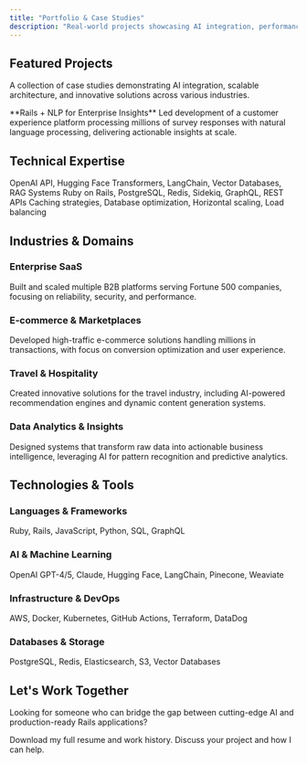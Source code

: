 ```yaml
---
title: "Portfolio & Case Studies"
description: "Real-world projects showcasing AI integration, performance optimization, and enterprise-scale Rails development"
---
```


## Featured Projects

A collection of case studies demonstrating AI integration, scalable architecture, and innovative solutions across various industries.

<Card title="SurveyMonkey CX Platform" href="/portfolio/surveymonkey-cx" horizontal>
  **Rails + NLP for Enterprise Insights**  
  Led development of a customer experience platform processing millions of survey responses with natural language processing, delivering actionable insights at scale.
</Card>

## Technical Expertise

<Columns cols={3}>
  <Card title="AI/ML Integration" icon="brain">
    OpenAI API, Hugging Face Transformers, LangChain, Vector Databases, RAG Systems
  </Card>
  <Card title="Backend Development" icon="server">
    Ruby on Rails, PostgreSQL, Redis, Sidekiq, GraphQL, REST APIs
  </Card>
  <Card title="Performance & Scale" icon="chart-line">
    Caching strategies, Database optimization, Horizontal scaling, Load balancing
  </Card>
</Columns>

## Industries & Domains

### Enterprise SaaS
Built and scaled multiple B2B platforms serving Fortune 500 companies, focusing on reliability, security, and performance.

### E-commerce & Marketplaces
Developed high-traffic e-commerce solutions handling millions in transactions, with focus on conversion optimization and user experience.

### Travel & Hospitality
Created innovative solutions for the travel industry, including AI-powered recommendation engines and dynamic content generation systems.

### Data Analytics & Insights
Designed systems that transform raw data into actionable business intelligence, leveraging AI for pattern recognition and predictive analytics.

## Technologies & Tools

### Languages & Frameworks
Ruby, Rails, JavaScript, Python, SQL, GraphQL

### AI & Machine Learning
OpenAI GPT-4/5, Claude, Hugging Face, LangChain, Pinecone, Weaviate

### Infrastructure & DevOps
AWS, Docker, Kubernetes, GitHub Actions, Terraform, DataDog

### Databases & Storage
PostgreSQL, Redis, Elasticsearch, S3, Vector Databases

## Let's Work Together

Looking for someone who can bridge the gap between cutting-edge AI and production-ready Rails applications?

<Card title="View My Resume" icon="file-lines" href="/resume">
  Download my full resume and work history.
</Card>

<Card title="Start a Conversation" icon="comments" href="/contact">
  Discuss your project and how I can help.
</Card>